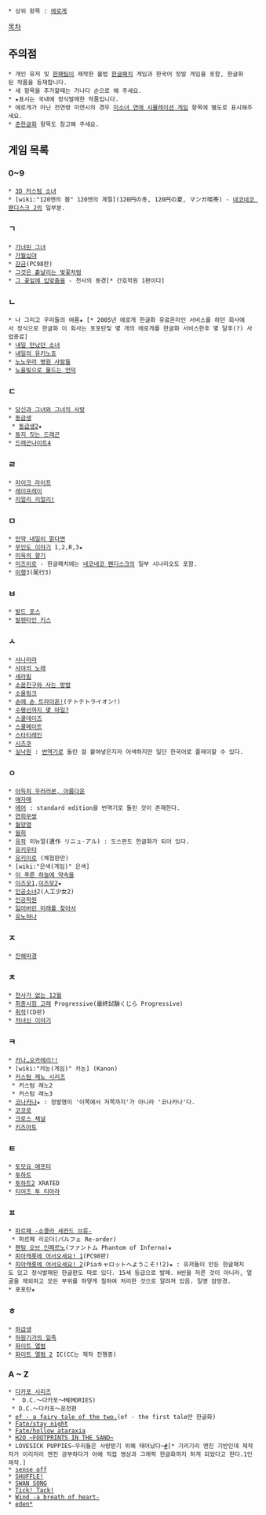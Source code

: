  * 상위 항목 : [[에로게]] 

[[목차]]
== 주의점 ==
 * 개인 유저 및 [[한패팀]]이 제작한 불법 [[한글패치]] 게임과 한국어 정발 게임을 포함, 한글화된 작품을 등재합니다.
 * 새 항목을 추가할때는 가나다 순으로 해 주세요.
 * ★표시는 국내에 정식발매한 작품입니다.
 * 에로게가 아닌 전연령 미연시의 경우 [[미소녀 연애 시뮬레이션 게임]] 항목에 별도로 표시해주세요.
 * [[준한글화]] 항목도 참고해 주세요.

== 게임 목록 ==
=== 0~9 ===
 * [[3D 커스텀 소녀]]
 * [wiki:"120엔의 봄" 120엔의 계절](120円の冬, 120円の夏, マンガ喫茶) - [[네코네코 팬디스크 2]]의 일부분.

=== ㄱ === 
 * [[가녀린 그녀]]
 * [[가월십야]]
 * [[감금]](PC98판)
 * [[그것은 흩날리는 벚꽃처럼]]
 * [[그 꽃잎에 입맞춤을]] - 천사의 동경[* 간호학원 1편이다]

=== ㄴ === 
 * 나 그리고 우리들의 여름★ [* 2005년 에로게 한글화 유료온라인 서비스를 하던 회사에서 정식으로 한글화 이 회사는 포포탄및 몇 개의 에로게를 한글화 서비스한후 몇 달후(?) 사업종료]
 * [[내일 만났던 소녀]]
 * [[내일의 유키노죠]]
 * [[노노무라 병원 사람들]]
 * [[노을빛으로 물드는 언덕]]

=== ㄷ === 
 * [[당신과 그녀와 그녀의 사랑]]
 * [[동급생]]
  * [[동급생2]]★
 * [[둥지 짓는 드래곤]]
 * [[드래곤나이트4]]
=== ㄹ === 
 * [[라이크 라이프]]
 * [[레이프레이]]
 * [[리얼리 리얼리!]]

=== ㅁ === 
 * [[만약 내일이 맑다면]]
 * [[무인도 이야기]] 1,2,R,3★
 * [[미육의 향기]]
 * [[미즈이로]] - 한글패치에는 [[네코네코 팬디스크]]의 일부 시나리오도 포함.
 * [[미행]]3(尾行3) 

=== ㅂ === 
 * [[발드 포스]]
 * [[발렌타인 키스]]

=== ㅅ === 
 * [[사나라라]]
 * [[사야의 노래]]
 * [[세라핌]] 
 * [[소꿉친구와 사는 방법]]
 * [[소울링크]]
 * [[손에 손 트라이온!]](テトテトライオン!)
 * [[수평선까지 몇 마일?]]
 * [[스쿨데이즈]]
 * [[스쿨메이트]]
 * [[스타티레인]]
 * [[시즈쿠]]
 * [[실낙원]] : [[번역기]]로 돌린 걸 붙여넣은지라 어색하지만 일단 한국어로 플레이할 수 있다.

=== ㅇ === 
 * [[아득히 우러러본, 아름다운]]
 * [[애자매]]
 * [[에어]] : standard edition을 번역기로 돌린 것이 존재한다.
 * [[연희무쌍]]
 * [[월양염]]
 * [[월희]]
 * [[유작]] 리뉴얼(遺作 リニュ-アル) : 도스판도 한글화가 되어 있다.
 * [[유키우타]]
 * [[유키이로]] (체험판만)
 * [wiki:"은색(게임)" 은색]
 * [[이 푸른 하늘에 약속을]]
 * [[이즈모1]],[[이즈모2]]★
 * [[인공소녀]]2(人工少女2)
 * [[인공학원]]
 * [[잃어버린 미래를 찾아서]]
 * [[유노하나]]

=== ㅈ === 
 * [[진해마경]]

=== ㅊ === 
 * [[천사가 없는 12월]] 
 * [[최종시험 고래]] Progressive(最終試験くじら Progressive) 
 * [[취작]](CD판)
 * [[처녀신 이야기]]
=== ㅋ ===
 * [[카나…오카에리!!]]
 * [wiki:"카논(게임)" 카논] (Kanon)
 * [[커스텀 례노 시리즈]]
  * 커스텀 례노2
  * 커스텀 례노3
 * [[코나카나]]★ : 정발명이 '이쪽에서 저쪽까지'가 아니라 '코나카나'다.
 * [[코코로]]
 * [[크로스 채널]]
 * [[키즈아토]]
 
=== ㅌ === 
 * [[토모요 애프터]]
 * [[투하트]]
 * [[투하트2]] XRATED
 * [[티어즈 투 티아라]]

=== ㅍ === 
 * [[파르페 -쇼콜라 세컨드 브류-]]
  * 파르페 리오더(パルフェ Re-order)
 * [[팬텀 오브 인페르노]](ファントム Phantom of Inferno)★
 * [[피아캐롯에 어서오세요! 1]](PC98판)
 * [[피아캐롯에 어서오세요! 2]](Piaキャロットへようこそ!!2)★ : 유저들이 만든 한글패치도 있고 정식발매된 한글판도 따로 있다. 15세 등급으로 발매. H씬을 자른 것이 아니라, 얼굴을 제외하고 모든 부위를 하얗게 칠하여 처리한 것으로 알려져 있음. 일명 잠망경.
 * 포포탄★

=== ㅎ === 
 * [[하급생]]
 * [[하원기가의 일족]] 
 * [[화이트 앨범]]
 * [[화이트 앨범 2]] IC(CC는 제작 진행중)

=== A ~ Z ===
 * [[다카포 시리즈]]
  *  D.C.～다카포～MEMORIES)
  * D.C.～다카포～온천편
 * [[ef - a fairy tale of the two.]](ef - the first tale만 한글화)
 * [[Fate/stay night]]
 * [[Fate/hollow ataraxia]]
 * [[H2O ~FOOTPRINTS IN THE SAND~]]
 * LOVESICK PUPPIES~우리들은 사랑받기 위해 태어났다~[https://docs.google.com/uc?export=download&confirm=q59d&id=0B_llqnjCA4AsMXk1VFhhTkF1ams #][* 기리기리 엔진 기반인데 제작자가 이리저리 엔진 공부하다가 아예 직접 영상과 그래픽 한글화까지 하게 되었다고 한다.1인제작.]
 * [[sense off]]
 * [[SHUFFLE!]] 
 * [[SWAN SONG]]
 * [[Tick! Tack!]]
 * [[Wind -a breath of heart-]]
 * [[eden*]]
